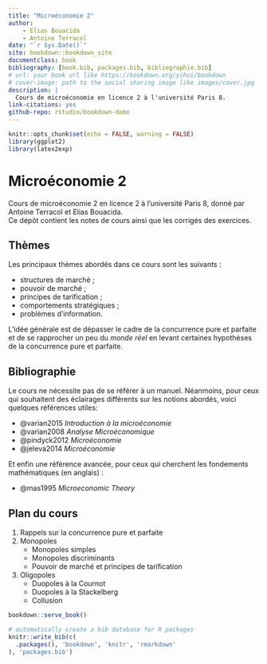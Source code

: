 ```yaml
--- 
title: "Microéconomie 2"
author:
    - Elias Bouacida
    - Antoine Terracol
date: "`r Sys.Date()`"
site: bookdown::bookdown_site
documentclass: book
bibliography: [book.bib, packages.bib, bibliographie.bib]
# url: your book url like https://bookdown.org/yihui/bookdown
# cover-image: path to the social sharing image like images/cover.jpg
description: |
  Cours de microéconomie en licence 2 à l'université Paris 8.
link-citations: yes
github-repo: rstudio/bookdown-demo
---
```


```r
knitr::opts_chunk$set(echo = FALSE, warning = FALSE)
library(ggplot2)
library(latex2exp)
```

# Microéconomie 2

Cours de microéconomie 2 en licence 2 à l'université Paris 8, donné par Antoine Terracol et Elias Bouacida.  
Ce dépôt contient les notes de cours ainsi que les corrigés des exercices.

## Thèmes

Les principaux thèmes abordés dans ce cours sont les suivants :

- structures de marché ;
- pouvoir de marché ;
- principes de tarification ;
- comportements stratégiques ;
- problèmes d'information.

L'idée générale est de dépasser le cadre de la concurrence pure et parfaite et de se rapprocher un peu du *monde réel* en levant certaines hypothèses de la concurrence pure et parfaite.

## Bibliographie

Le cours ne nécessite pas de se référer à un manuel. 
Néanmoins, pour ceux qui souhaitent des éclairages différents sur les notions abordés, voici quelques références utiles:

- @varian2015 *Introduction à la microéconomie*
- @varian2008 *Analyse Microéconomique*
- @pindyck2012 *Microéconomie*
- @jeleva2014 *Microéconomie*

Et enfin une référence avancée, pour ceux qui cherchent les fondements mathématiques (en anglais) :

- @mas1995 *Microeconomic Theory*

## Plan du cours

1. Rappels sur la concurrence pure et parfaite
2. Monopoles
    - Monopoles simples
    - Monopoles discriminants
    - Pouvoir de marché et principes de tarification
3. Oligopoles
    - Duopoles à la Cournot
    - Duopoles à la Stackelberg
    - Collusion


```r
bookdown::serve_book()
```


```r
# automatically create a bib database for R packages
knitr::write_bib(c(
  .packages(), 'bookdown', 'knitr', 'rmarkdown'
), 'packages.bib')
```
